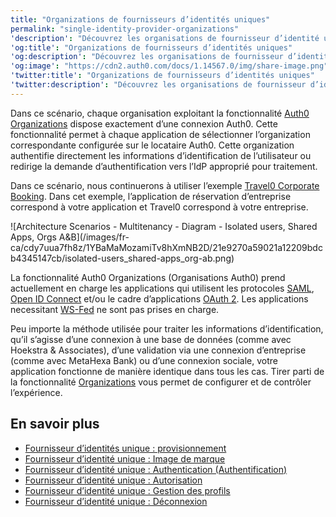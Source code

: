 ```yaml
---
title: "Organizations de fournisseurs d’identités uniques"
permalink: "single-identity-provider-organizations"
'description': "Découvrez les organisations de fournisseur d’identité unique (IdP), où chaque organisation utilisant la fonctionnalité Organizations d’Auth0 est associée à une seule connexion Auth0."
'og:title': "Organizations de fournisseurs d’identités uniques"
'og:description': "Découvrez les organisations de fournisseur d’identité unique (IdP), où chaque organisation utilisant la fonctionnalité Organizations d’Auth0 est associée à une seule connexion Auth0."
'og:image': "https://cdn2.auth0.com/docs/1.14567.0/img/share-image.png"
'twitter:title': "Organizations de fournisseurs d’identités uniques"
'twitter:description': "Découvrez les organisations de fournisseur d’identité unique (IdP), où chaque organisation utilisant la fonctionnalité Organizations d’Auth0 est associée à une seule connexion Auth0."
---
```


Dans ce scénario, chaque organisation exploitant la fonctionnalité [Auth0 Organizations](/docs/fr-ca/manage-users/organizations/organizations-overview) dispose exactement d’une connexion Auth0. Cette fonctionnalité permet à chaque application de sélectionner l’organization correspondante configurée sur le locataire Auth0. Cette organization authentifie directement les informations d’identification de l’utilisateur ou redirige la demande d’authentification vers l’<Tooltip href="/docs/docs/fr-ca/glossary?term=idp" tip="Fournisseur d’identité (IdP)
Service de stockage et de gestion des identités numériques." cta="Voir le glossaire">IdP</Tooltip> approprié pour traitement.

Dans ce scénario, nous continuerons à utiliser l’exemple [Travel0 Corporate Booking](/docs/fr-ca/get-started/architecture-scenarios/multiple-organization-architecture). Dans cet exemple, l’application de réservation d’entreprise correspond à votre application et Travel0 correspond à votre entreprise.

<Frame>![Architecture Scenarios - Multitenancy - Diagram - Isolated users, Shared Apps, Orgs A&B](/images/fr-ca/cdy7uua7fh8z/1YBaMaMozamiTv8hXmNB2D/21e9270a59021a12209bdcb4345147cb/isolated-users_shared-apps_org-ab.png)</Frame>

<Warning>

La fonctionnalité Auth0 Organizations (Organisations Auth0) prend actuellement en charge les applications qui utilisent les protocoles [SAML](/docs/fr-ca/authenticate/protocols/saml/saml-configuration), [Open ID Connect](/docs/fr-ca/authenticate/protocols/openid-connect-protocol) et/ou le cadre d’applications [OAuth 2](/docs/fr-ca/authenticate/protocols/oauth). Les applications necessitant [WS-Fed](/docs/fr-ca/authenticate/protocols/ws-fed-protocol) ne sont pas prises en charge.

</Warning>

Peu importe la méthode utilisée pour traiter les informations d’identification, qu’il s’agisse d’une connexion à une base de données (comme avec Hoekstra & Associates), d’une validation via une connexion d’entreprise (comme avec MetaHexa Bank) ou d’une connexion sociale, votre application fonctionne de manière identique dans tous les cas. Tirer parti de la fonctionnalité [Organizations](/docs/fr-ca/manage-users/organizations/organizations-overview) vous permet de configurer et de contrôler l’expérience.

## En savoir plus

* [Fournisseur d’identités unique : provisionnement](/docs/fr-ca/get-started/architecture-scenarios/multiple-organization-architecture/single-identity-provider-organizations/provisioning)
* [Fournisseur d’identité unique : Image de marque](/docs/fr-ca/get-started/architecture-scenarios/multiple-organization-architecture/single-identity-provider-organizations/branding)
* [Fournisseur d’identité unique : Authentication (Authentification)](/docs/fr-ca/get-started/architecture-scenarios/multiple-organization-architecture/single-identity-provider-organizations/authentication)
* [Fournisseur d’identité unique : Autorisation](/docs/fr-ca/get-started/architecture-scenarios/multiple-organization-architecture/single-identity-provider-organizations/authorization)
* [Fournisseur d’identité unique : Gestion des profils](/docs/fr-ca/get-started/architecture-scenarios/multiple-organization-architecture/single-identity-provider-organizations/profile-management)
* [Fournisseur d’identité unique : Déconnexion](/docs/fr-ca/get-started/architecture-scenarios/multiple-organization-architecture/single-identity-provider-organizations/logout)